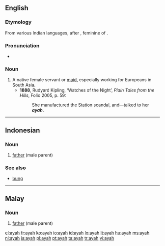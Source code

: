==English==

===Etymology===
From various Indian languages, after {{etyl|pt}} {{term|aia||nurse, governess}}, feminine of {{term|aio||tutor}}.

===Pronunciation===
* {{IPA|/aɪə/}}

===Noun===
{{en-noun}}

# A native female servant or [[maid]], especially working for Europeans in South Asia.
#* '''1888''', Rudyard Kipling, ‘Watches of the Night’, ''Plain Tales from the Hills'', Folio 2005, p. 59:
#*: She manufactured the Station scandal, and—talked to her '''''ayah'''''.

----

==Indonesian==

===Noun===
{{infl|id|noun}}

# [[father]] (male parent)

===See also===
* [[bung]]

----

==Malay==

===Noun===
{{infl|ms|noun}}

# [[father]] (male parent)

{{tbot entry|Malay|father|2008|May|ms}}

[[el:ayah]]
[[fr:ayah]]
[[ko:ayah]]
[[io:ayah]]
[[id:ayah]]
[[lo:ayah]]
[[lt:ayah]]
[[hu:ayah]]
[[ms:ayah]]
[[nl:ayah]]
[[ja:ayah]]
[[pl:ayah]]
[[pt:ayah]]
[[ta:ayah]]
[[tr:ayah]]
[[vi:ayah]]